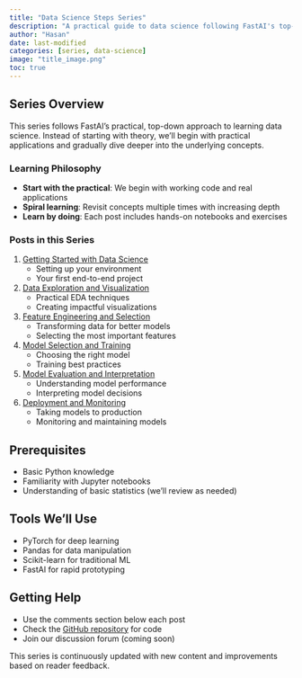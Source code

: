 ```yaml
---
title: "Data Science Steps Series"
description: "A practical guide to data science following FastAI's top-down learning approach"
author: "Hasan"
date: last-modified
categories: [series, data-science]
image: "title_image.png"
toc: true
---
```


## Series Overview

This series follows FastAI's practical, top-down approach to learning data science. Instead of starting with theory, we'll begin with practical applications and gradually dive deeper into the underlying concepts.

### Learning Philosophy

- **Start with the practical**: We begin with working code and real applications
- **Spiral learning**: Revisit concepts multiple times with increasing depth
- **Learn by doing**: Each post includes hands-on notebooks and exercises

### Posts in this Series

1. [Getting Started with Data Science](../data-science-steps-to-follow-part01/index.qmd)
   - Setting up your environment
   - Your first end-to-end project
   
2. [Data Exploration and Visualization](../data-science-steps-to-follow-part02/index.qmd)
   - Practical EDA techniques
   - Creating impactful visualizations
   
3. [Feature Engineering and Selection](../data-science-steps-to-follow-part03/index.qmd)
   - Transforming data for better models
   - Selecting the most important features
   
4. [Model Selection and Training](../data-science-steps-to-follow-part04/index.qmd)
   - Choosing the right model
   - Training best practices
   
5. [Model Evaluation and Interpretation](../data-science-steps-to-follow-part05/index.qmd)
   - Understanding model performance
   - Interpreting model decisions
   
6. [Deployment and Monitoring](../data-science-steps-to-follow-part06/index.qmd)
   - Taking models to production
   - Monitoring and maintaining models

## Prerequisites

- Basic Python knowledge
- Familiarity with Jupyter notebooks
- Understanding of basic statistics (we'll review as needed)

## Tools We'll Use

- PyTorch for deep learning
- Pandas for data manipulation
- Scikit-learn for traditional ML
- FastAI for rapid prototyping

## Getting Help

- Use the comments section below each post
- Check the [GitHub repository](https://github.com/yourusername/quarto_blog_hasan) for code
- Join our discussion forum (coming soon)

:::{.callout-note}
This series is continuously updated with new content and improvements based on reader feedback.
::: 